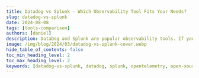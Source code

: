 ```yaml
---
title: Datadog vs Splunk - Which Observability Tool Fits Your Needs?
slug: datadog-vs-splunk
date: 2024-08-08
tags: [tools-comparison]
authors: [daniel]
description: DataDog and Splunk are popular observability tools. If you are looking for observability and monitoring, you should choose Datadog over Splunk. Splunk also provides good observability and monitoring, but it is best suited for log management...
image: /img/blog/2024/03/datadog-vs-splunk-cover.webp
hide_table_of_contents: false
toc_min_heading_level: 2
toc_max_heading_level: 2
keywords: [datadog-vs-splunk, datadog, splunk, opentelemetry, open-source, monitoring-tools, signoz]
---
```


<head>
  <script
    type="application/ld+json"
    dangerouslySetInnerHTML={{
      __html: JSON.stringify({
        '@context': 'https://schema.org',
        '@type': 'TechArticle',
        headline: 'Datadog vs Splunk - Which monitoring tool is best? [2024]',
        alternativeHeadline:
          'Comprehensive comparison of Datadog and Splunk for observability and monitoring in 2024',
        author: {
          '@type': 'Person',
          name: 'Daniel',
        },
        publisher: {
          '@type': 'Organization',
          name: 'SigNoz',
          logo: {
            '@type': 'ImageObject',
            url: 'https://signoz.io/img/SigNozLogo-orange.svg',
          },
        },
        datePublished: '2024-03-08T00:00:00Z',
        dateModified: '2024-08-08T00:00:00Z',
        mainEntityOfPage: {
          '@type': 'WebPage',
          '@id': 'https://signoz.io/comparisons/datadog-vs-splunk/',
        },
        description:
          'Compare Datadog and Splunk for observability and monitoring. Learn about their features, pricing, and use cases to choose the best tool for your needs in 2024.',
        keywords:
          'datadog-vs-splunk, datadog, splunk, opentelemetry, open-source, monitoring-tools, signoz',
        articleSection: 'Technology',
        inLanguage: 'en',
        isPartOf: {
          '@type': 'Blog',
          name: 'SigNoz Blog',
          url: 'https://signoz.io/blog/',
        },
        about: [
          {
            '@type': 'Thing',
            name: 'Datadog',
            description:
              'A monitoring and analytics platform for IT infrastructure, application performance, and logs',
          },
          {
            '@type': 'Thing',
            name: 'Splunk',
            description:
              'A software platform for searching, monitoring, and analyzing machine-generated big data',
          },
          {
            '@type': 'Thing',
            name: 'Observability',
            description:
              'The ability to measure the internal states of a system by examining its outputs',
          },
        ],
        mentions: [
          {
            '@type': 'SoftwareApplication',
            name: 'Datadog',
            applicationCategory: 'Monitoring and Analytics Platform',
          },
          {
            '@type': 'SoftwareApplication',
            name: 'Splunk',
            applicationCategory: 'Data Analytics Platform',
          },
          {
            '@type': 'SoftwareApplication',
            name: 'SigNoz',
            applicationCategory: 'Open-source Monitoring and Observability Platform',
          },
        ],
        mainEntity: {
          '@type': 'FAQPage',
          mainEntity: [
            {
              '@type': 'Question',
              name: 'What are the main differences between Datadog and Splunk?',
              acceptedAnswer: {
                '@type': 'Answer',
                text: 'Datadog excels in ease of use and APM features, while Splunk is known for its powerful log management and search capabilities. Datadog is more suitable for general monitoring and observability, while Splunk is better for large-scale data search and analysis.',
              },
            },
            {
              '@type': 'Question',
              name: 'Which tool is better for Application Performance Monitoring (APM)?',
              acceptedAnswer: {
                '@type': 'Answer',
                text: 'Datadog is generally considered better for APM due to its advanced features, intuitive user interface, and ease of setup. It offers code-level tracing, live trace search, continuous profiling, and error tracking.',
              },
            },
            {
              '@type': 'Question',
              name: 'How do Datadog and Splunk compare in terms of log management?',
              acceptedAnswer: {
                '@type': 'Answer',
                text: 'Splunk is superior for enterprise-level log management, especially for businesses dealing with large datasets and extensive log volumes. It offers advanced search capabilities and can integrate data from various sources.',
              },
            },
            {
              '@type': 'Question',
              name: 'Which tool has better search capabilities?',
              acceptedAnswer: {
                '@type': 'Answer',
                text: 'Splunk is widely recognized for its powerful search capabilities, particularly when dealing with large volumes of data. It uses the Splunk Processing Language (SPL) for complex queries and data analysis.',
              },
            },
            {
              '@type': 'Question',
              name: 'Is there an open-source alternative to Datadog and Splunk?',
              acceptedAnswer: {
                '@type': 'Answer',
                text: 'Yes, SigNoz is mentioned as a full-stack open-source monitoring and observability tool that can be used as a cost-effective alternative to Datadog and Splunk. It offers transparent pricing, a unified interface for logs, metrics, and traces, and native support for OpenTelemetry.',
              },
            },
          ],
        },
        tutorial: {
          '@type': 'HowTo',
          name: 'How to Choose Between Datadog and Splunk',
          step: [
            {
              '@type': 'HowToStep',
              name: 'Assess Your Monitoring Needs',
              text: 'Determine if you need general monitoring and observability or advanced log management and data search capabilities.',
            },
            {
              '@type': 'HowToStep',
              name: 'Consider Ease of Use',
              text: 'If you prefer a user-friendly interface, Datadog might be the better choice.',
            },
            {
              '@type': 'HowToStep',
              name: 'Evaluate APM Requirements',
              text: 'For advanced APM features, Datadog is generally the better option.',
            },
            {
              '@type': 'HowToStep',
              name: 'Assess Log Management Needs',
              text: 'For enterprise-level log management and large data volumes, consider Splunk.',
            },
            {
              '@type': 'HowToStep',
              name: 'Compare Search Capabilities',
              text: 'If you need powerful search functionality for large datasets, Splunk excels in this area.',
            },
            {
              '@type': 'HowToStep',
              name: 'Review Pricing Models',
              text: 'Compare the pricing structures of both tools based on your expected usage and data volume.',
            },
            {
              '@type': 'HowToStep',
              name: 'Consider Open-Source Alternatives',
              text: 'Explore open-source options like SigNoz for cost-effective monitoring and observability.',
            },
          ],
        },
      }),
    }}
  />
</head>

DataDog and Splunk are popular monitoring and observability tools that provide a wide range of products with similar features. In this post, I have compared Datadog and Splunk on important features like APM, log management, search capability, etc.

<Admonition type="info">
  💡 I instrumented a sample Python application and sent data to Datadog and Splunk to evaluate my
  experience. Some takeaways are subjective and based on personal preference.
</Admonition>

<figure data-zoomable align="center">
  <img className="box-shadowed-image" src="/img/blog/2024/03/datadog-vs-splunk-cover.webp" alt="" />
</figure>

## Datadog vs Splunk: Overview

For application monitoring and observability, both Datadog and Splunk offer similar features. The difference lies in the user experience, log management, pricing, and search capability.

Here’s a quick overview of the overall platform features and functionality of Datadog and Splunk.

| Features                      | Datadog      | Splunk       |
| ----------------------------- | ------------ | ------------ |
| APM                           | ✅ Available | ✅ Available |
| Log management                | 🟡 Limited   | ✅ Available |
| Search capabilities           | 🟡 Limited   | ✅ Available |
| Real user monitoring          | ✅ Available | ✅ Available |
| Network monitoring            | ✅ Available | ✅ Available |
| Cloud SIEM                    | 🟡 Limited   | ✅ Available |
| Infrastructure monitoring     | ✅ Available | ✅ Available |
| Alert and incident management | ✅ Available | ✅ Available |
| Scalability                   | ✅ Available | ✅ Available |
| Free Tier                     | 🟡 Limited   | 🟡 Limited   |

✅ - Available
🟡 - Limited

## APM: Datadog for its advanced APM features

I instrumented a sample Python application and configured it to send data to both Datadog and Splunk for Application Performance Monitoring (APM). The setup process with Datadog was straightforward.

<figure data-zoomable align="center">
  <img
    className="box-shadowed-image"
    src="/img/blog/2024/03/datadog-vs-splunk-apm.webp"
    alt="APM in Datadog"
  />
  <figcaption>
    <i>APM in Datadog</i>
  </figcaption>
</figure>

Datadog provided me with an intuitive user interface for visualizing my application data and activity. It allows for the correlation of traces with other telemetry data, allows application performance analysis through tags without the need for a query language, and offers cloud cost visibility. This helped me better understand my application’s performance.

Some other APM features Datadog provides include:

- Code-level tracing for root cause analysis
- Live trace search
- Continuous profiler for performance optimization and cost reduction
- Error tracking for real-time management and resolution of high-volume application errors across APM.

<figure data-zoomable align="center">
  <img
    className="box-shadowed-image"
    src="/img/blog/2024/03/datadog-vs-splunk-flamegraphs.webp"
    alt="Visualization of [traces and spans](https://signoz.io/comparisons/opentelemetry-trace-vs-span/) using flamegraphs in Datadog"
  />
  <figcaption>
    <i>Visualization of traces and spans using flamegraphs</i>
  </figcaption>
</figure>

APM setup in Splunk was challenging and I spent most of my time reading documentation to understand the setup, instead of focusing on monitoring my application's performance.

Splunk's APM feature is well-suited for cloud-native enterprises. With Splunk, you can collect all traces rather than just a sample set for complete visibility into application performance. It also supports tag-based grouping of traces for more granular analysis and easier identification of patterns and anomalies. The service maps provided me with information about the relationships and dependencies within my application.

I found the features useful for troubleshooting application failures.

<figure data-zoomable align="center">
  <img
    className="box-shadowed-image"
    src="/img/blog/2024/03/datadog-vs-splunk-intelligent-tagging.webp"
    alt="Tag-based grouping of traces in Datadog"
  />
  <figcaption>
    <i>Tag-based grouping of traces</i>
  </figcaption>
</figure>

Both tools have good APM capabilities, but Datadog stands out with its robust APM features, ease of use, and comprehensive functionality. You can also keep cost in mind when selecting between both tools.

## Log Management: Splunk for enterprise-level log management

### Datadog

Datadog did not automatically collect logs from my application, this required a manual setup. Datadog’s log management capabilities are good overall. I found the automatic attachment of tags to logs features very useful for simplifying the search and filtering process. It made it easier to locate and analyze specific log entries based on their context. Datadog also allows for live tailing of logs for real-time monitoring and troubleshooting.

Some other features include error tracking across logs and traces, pattern analysis for real-time log grouping, and customizable log collection setups.

<figure data-zoomable align="center">
  <img
    className="box-shadowed-image"
    src="/img/blog/2024/03/datadog-vs-splunk-pattern.webp"
    alt="Pattern analysis of log data in Datadog"
  />
  <figcaption>
    <i>Pattern analysis of log data</i>
  </figcaption>
</figure>

### Splunk

Splunk also did not automatically collect logs from my application. It required the installation and configuration of the <a href = "https://docs.splunk.com/Documentation/Forwarder/9.1.0/Forwarder/Abouttheuniversalforwarder" rel="noopener noreferrer nofollow" target="_blank" >Universal Forwarder (UF)</a> to capture logs. Besides that, Splunk generally has impressive log management capabilities. It can integrate ingested data from the different Splunk platforms and data sources into the Splunk Observability Cloud for [centralized log management](https://signoz.io/blog/centralized-logging/). This is done by the <a href = "https://www.splunk.com/en_us/products/log-observer-connect.html" rel="noopener noreferrer nofollow" target="_blank" >Log Observer Connect</a> feature. It allows for the correlation of logs with real-time metrics and traces, and log-based analysis through advanced search, filtering, and visualization of datasets.

<figure data-zoomable align="center">
  <img
    className="box-shadowed-image"
    src="/img/blog/2024/03/datadog-vs-splunk-log-observer.webp"
    alt="Log Observer in Splunk"
  />
  <figcaption>
    <i>Log Observer in Splunk</i>
  </figcaption>
</figure>

For businesses dealing with large datasets and extensive log volumes, Splunk is a better option. You can consider Datadog if you have less log management and analytical needs.

## Search Capability: Splunk for Large-Scale Data Search.

### Datadog

Datadog allows users to efficiently explore and analyze their logs. It supports a wide range of search types, including attribute searches, numerical value searches, wildcard searches, and more. It also provides a rich set of features to help users build and refine their queries, including autocomplete, syntax highlighting, and the ability to save and reuse searches.

### Splunk

Splunk is widely known for its powerful search capability, with a search engine designed to handle and analyze large volumes of data efficiently. It allows users to explore, analyze, and get insights from massive datasets collected from various sources in real time.

Searching in Splunk is done using the Splunk Processing Language (SPL), which is a rich, expressive language for searching, filtering, and aggregating data. SPL allows users to perform a wide range of operations, including filtering events based on specific criteria, aggregating data for analysis, and combining data from multiple sources.

If your use case is searching through a large data volume, Splunk is an excellent choice.

## Infrastructure Monitoring: Decide based on cost

### Datadog

[Infrastructure monitoring](https://signoz.io/guides/infrastructure-monitoring/) in both tools is good. Datadog provided me with insights into my infrastructure performance and network efficiency. It allows users to view tags, configuration details, asset relationships, misconfigurations, and threats. One feature I find interesting is its ability to provide information on teams responsible for each resource and any reported security misconfigurations. This helps for better organization and management.

<figure data-zoomable align="center">
  <img
    className="box-shadowed-image"
    src="/img/blog/2024/03/datadog-vs-splunk-infrastructure.webp"
    alt="Infrastructure monitoring in Datadog"
  />
  <figcaption>
    <i>Infrastructure monitoring in Datadog</i>
  </figcaption>
</figure>

With Datadog, I was able to see some of my application metrics using the Processes feature. This feature displays all the processes running on your infrastructure in real-time.

<figure data-zoomable align="center">
  <img
    className="box-shadowed-image"
    src="/img/blog/2024/03/datadog-vs-splunk-host-infra.webp"
    alt="Datadog insights into processes running on host infrastructure"
  />
  <figcaption>
    <i>Insights into processes running on host infrastructure</i>
  </figcaption>
</figure>

### Splunk

Infrastructure Monitoring in Splunk is designed to address real-time cloud monitoring requirements at scale. Splunk provided me with full-stack visibility into my infrastructure hosted in the cloud. It also supports in-context troubleshooting with logs by combining real-time metrics with logs already ingested in the Splunk Platform via Log Observer Connect. This is very useful for troubleshooting purposes.

<figure data-zoomable align="center">
  <img
    className="box-shadowed-image"
    src="/img/blog/2024/03/datadog-vs-splunk-infra-splunk.webp"
    alt="Infrastructure monitoring in Splunk"
  />
  <figcaption>
    <i>Infrastructure monitoring in Splunk</i>
  </figcaption>
</figure>

Both tools perform well when it comes to infrastructure monitoring. Consider the costs when choosing between them.

<DatadogVsSigNoz />

## Learning Curve: Datadog for ease of use, Splunk for experienced users

### Datadog

Datadog is very beginner-friendly and easy to use. There was little to no need to use the documentation for navigation.

### Splunk

In contrast to Datadog, I didn’t have a good user experience with Splunk, I was mostly confused. It has a steep learning curve and is not beginner-friendly. Unlike Datadog, which offers a unified user interface for all monitoring activities, Splunk's approach is more fragmented, with distinct user interface platforms tailored to specific use cases. For example, there is the Splunk Cloud platform for data search and analysis, the Splunk Observability Cloud platform for [APM and observability](https://signoz.io/guides/apm-vs-observability/), and even the Splunk Attack Analyzer for security analysis.

## Pricing: Based on the use case

### Datadog

Datadog has a complex SKU pricing model, so the price of each Datadog product varies. In dynamic environments, where microservices are in use, data volume can quickly change over time. With Datadog’s SKU pricing model, it makes it difficult to predict costs in such environments.

In addition to this, Datadog charges for the [creation of custom metrics](https://signoz.io/blog/datadog-pricing/#datadogs-custom-metrics-pricing-can-get-out-of-control-quickly) (\$0.05 per custom metric). Over time, this can significantly impact your billing.

### Splunk

Splunk also has a complex SKU pricing model, some of the products do not have a fixed price and require contacting their sales team. Because Splunk deals with a large scale of data, it can be very expensive.

Both Datadog and Splunk can become costly, but Datadog's pricing model is more favorable compared to Splunk's. This is primarily because Splunk is engineered to manage large-scale data, necessitating significant storage and the processing and ingestion of vast data volumes. Datadog, on the other hand, can be used to focus on monitoring your environment on a smaller, less demanding scale.

## Datadog vs Splunk: Final Verdict

If you are looking for [observability and monitoring](https://signoz.io/blog/observability-vs-monitoring/), you should choose Datadog over Splunk. Splunk also provides good observability and monitoring, but it is best suited for log management.

However, Splunk's complexity may pose challenges for some users, potentially making it less accessible for those who wish to grasp and utilize the data quickly.

Here’s a use-case-based guide for Datadog vs Splunk:

- If you need a tool that is easy to get started with, choose Datadog
- If you want a better correlation between your signals, then choose Datadog.
- If you want comprehensive log management capabilities, choose Splunk.
- If you want to use the entire platform without worrying too much about billing, choose Datadog.
- If your use case is Cloud SIEM, then choose Splunk.
- If you want to search through large data volumes, choose Splunk.

Datadog and Splunk are great tools but they are costly to use. If you’re looking for a cost-effective option, SigNoz is a full-stack open-source monitoring and observability tool that can be used as an alternative to Datadog and Splunk.

## Why choose SigNoz over Datadog and Splunk?

Datadog and Splunk have their drawbacks even as powerful monitoring and observability tools. Here are a few reasons why you should choose SigNoz over Datadog and Splunk:

- **Transparent & Simple Pricing:**
  Unlike Datadog, which charges for every custom metric you create, [SigNoz](https://signoz.io/docs/introduction/) offers a different approach. With SigNoz, your charges remain at \$0.1 per million samples, regardless of the type of metrics you send.
  Also, SigNoz provides transparent and predictable pricing. You are billed solely based on the volume of data you send, which helps prevent unexpected costs. This is in contrast to Datadog and Splunk, where pricing can be more complex and less predictable.
  For those new to SigNoz, the open-source version is completely free to use, reducing costs for users who are just starting to explore the platform.
- **Single Pane of Glass:**
  SigNoz provides logs, metrics, and traces under a single pane of glass. Unlike Splunk, which has multiple platforms for different use cases, SigNoz consolidates all the information you need about your applications and infrastructure in a unified interface. You can correlate metrics and traces easily with a single click and create custom dashboards for monitoring your infrastructure.
- **Open-Source:**
  SigNoz offers both an open-source and cloud version, providing users with flexibility based on their specific requirements. Users can choose between the versions depending on their use case: opt for the self-hosted (open-source) version for complete control over environment management, or choose the cloud version for hassle-free management without the need for self-hosting.
- **OpenTelemetry support:**
  SigNoz is built to natively support OpenTelemetry, an open source project under the Cloud Native Computing Foundation(CNCF), for generating telemetry data (logs, metrics, and traces). OpenTelemetry also frees you from vendor lock-in, enabling users to export data to any backend of choice.

## Getting Started with SigNoz

<GetStartedSigNoz />

## Key Takeaways

1. Datadog excels in cloud-native monitoring and offers a user-friendly experience.
2. Splunk shines in log management and complex data analysis scenarios.
3. Consider deployment options, scalability needs, and your specific use cases.
4. Evaluate the total cost of ownership, including licensing, training, and maintenance.
5. SigNoz presents a compelling open-source alternative worth exploring.

## FAQs

### Is Datadog better than Splunk for cloud environments?

Datadog is often considered more suitable for cloud environments due to its cloud-native architecture and extensive integrations with cloud services. However, Splunk has made significant strides in cloud monitoring and may be preferable if you need to combine cloud and on-premises data analysis. Consider SigNoz as an open-source alternative that can be a cost-effective solution for cloud environments.

### How do Datadog and Splunk compare in terms of cost for large-scale deployments?

For large-scale deployments, Splunk can become expensive due to its data ingestion-based pricing model. Datadog's host-based pricing may be more predictable but can also add up quickly. It's crucial to model your expected usage and compare the total cost of ownership for both platforms.

### Can Splunk handle real-time monitoring as effectively as Datadog?

While Datadog is known for its real-time monitoring capabilities, Splunk has significantly improved in this area. With proper configuration, Splunk can provide effective real-time monitoring, especially when combined with its powerful analytics capabilities.

### What are the main differences in the learning curve between Datadog and Splunk?

Datadog generally has a gentler learning curve, with an intuitive interface and out-of-the-box dashboards. Splunk, while more powerful, often requires more time to master, especially when it comes to advanced search and analytics using SPL.

### What are the main differences between Datadog and Splunk?

Datadog and Splunk are both popular monitoring and observability tools, but they have key differences. Datadog excels in ease of use and APM features, while Splunk is known for its powerful log management and search capabilities. Datadog is more suitable for general monitoring and observability, while Splunk is better for large-scale data search and analysis.

### Which tool is better for Application Performance Monitoring (APM)?

Datadog is generally considered better for APM due to its advanced features, intuitive user interface, and ease of setup. It offers code-level tracing, live trace search, continuous profiling, and error tracking. While Splunk also provides APM capabilities, Datadog's offering is more comprehensive and user-friendly.

### How do Datadog and Splunk compare in terms of log management?

Splunk is superior for enterprise-level log management, especially for businesses dealing with large datasets and extensive log volumes. It offers advanced search capabilities and can integrate data from various sources. Datadog also provides good log management features, including automatic tagging and pattern analysis, but it's more suitable for smaller-scale log management needs.

### Which tool has better search capabilities?

Splunk is widely recognized for its powerful search capabilities, particularly when dealing with large volumes of data. It uses the Splunk Processing Language (SPL) for complex queries and data analysis. While Datadog offers good search functionality, Splunk is the better choice for advanced, large-scale data searching.

### How do Datadog and Splunk compare in terms of pricing?

Both Datadog and Splunk have complex pricing models that can become costly. Datadog's pricing is generally more favorable for smaller-scale monitoring needs, but it charges for custom metrics creation. Splunk can be very expensive, especially for large-scale data processing. The choice depends on your specific use case and data volume.

### Is there an open-source alternative to Datadog and Splunk?

Yes, SigNoz is mentioned as a full-stack open-source monitoring and observability tool that can be used as a cost-effective alternative to Datadog and Splunk. It offers transparent pricing, a unified interface for logs, metrics, and traces, and native support for [OpenTelemetry](https://signoz.io/blog/what-is-opentelemetry/).

---

**Further reading:**

[SigNoz - Open-Source Alternative to DataDog](https://signoz.io/blog/open-source-datadog-alternative/)

[Open Source Single Pane of Glass Monitoring | SigNoz](https://signoz.io/blog/single-pane-of-glass-monitoring/)

[9x more value for money than Datadog - SigNoz](https://signoz.io/blog/pricing-comparison-signoz-vs-datadog-vs-newrelic-vs-grafana/#no-limits-on-custom-metrics-with-signoz)
